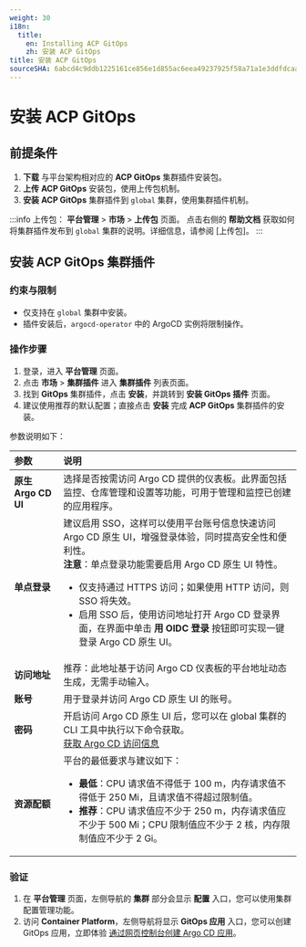 ```yaml
---
weight: 30
i18n:
  title:
    en: Installing ACP GitOps
    zh: 安装 ACP GitOps
title: 安装 ACP GitOps
sourceSHA: 6abcd4c9ddb1225161ce856e1d855ac6eea49237925f58a71a1e3ddfdcaa6450
---
```


# 安装 ACP GitOps

## 前提条件

1. **下载** 与平台架构相对应的 **ACP GitOps** 集群插件安装包。
2. **上传** **ACP GitOps** 安装包，使用上传包机制。
3. **安装** **ACP GitOps** 集群插件到 `global` 集群，使用集群插件机制。

:::info
上传包：
**平台管理** > **市场** > **上传包** 页面。
点击右侧的 **帮助文档** 获取如何将集群插件发布到 `global` 集群的说明。详细信息，请参阅 \[上传包]。
:::

## 安装 ACP GitOps 集群插件

### 约束与限制

- 仅支持在 `global` 集群中安装。
- 插件安装后，`argocd-operator` 中的 ArgoCD 实例将限制操作。

### 操作步骤

1. 登录，进入 **平台管理** 页面。
2. 点击 **市场** > **集群插件** 进入 **集群插件** 列表页面。
3. 找到 **GitOps** 集群插件，点击 **安装**，并跳转到 **安装 GitOps 插件** 页面。
4. 建议使用推荐的默认配置；直接点击 **安装** 完成 **ACP GitOps** 集群插件的安装。

参数说明如下：

| **参数**           | **说明**                                                                                                                                                                                                                                                                                                                                                                                                                                                                                                                                                        |
| :------------------ | :----------------------------------------------------------------------------------------------------------------------------------------------------------------------------------------------------------------------------------------------------------------------------------------------------------------------------------------------------------------------------------------------------------------------------------------------------------------------------------------------------------------------------------------------------------------- |
| **原生 Argo CD UI** | 选择是否按需访问 Argo CD 提供的仪表板。此界面包括监控、仓库管理和设置等功能，可用于管理和监控已创建的应用程序。                                                                                                                                                                                                                                                                                                                                                                                                                                      |
| **单点登录**        | 建议启用 SSO，这样可以使用平台账号信息快速访问 Argo CD 原生 UI，增强登录体验，同时提高安全性和便利性。<br /> **注意**：单点登录功能需要启用 Argo CD 原生 UI 特性。 <ul><li>仅支持通过 HTTPS 访问；如果使用 HTTP 访问，则 SSO 将失效。</li><li>启用 SSO 后，使用访问地址打开 Argo CD 登录界面，在界面中单击 **用 OIDC 登录** 按钮即可实现一键登录 Argo CD 原生 UI。</li></ul> |
| **访问地址**        | 推荐：此地址基于访问 Argo CD 仪表板的平台地址动态生成，无需手动输入。                                                                                                                                                                                                                                                                                                                                                                                                                                       |
| **账号**            | 用于登录并访问 Argo CD 原生 UI 的账号。                                                                                                                                                                                                                                                                                                                                                                                                                                                                                                                               |
| **密码**            | 开启访问 Argo CD 原生 UI 后，您可以在 global 集群的 CLI 工具中执行以下命令获取。<br />[获取 Argo CD 访问信息](../how_to/argocd_info.mdx#argocd-password-cli)                                                                                                                                                                                                                                                                                                                                                                                         |
| **资源配额**        | 平台的最低要求与建议如下：<ul><li> **最低**：CPU 请求值不得低于 100 m，内存请求值不得低于 250 Mi，且请求值不得超过限制值。</li><li> **推荐**：CPU 请求值应不少于 250 m，内存请求值应不少于 500 Mi；CPU 限制值应不少于 2 核，内存限制值应不少于 2 Gi。</li></ul>                                                                                                                                                |

### 验证

1. 在 **平台管理** 页面，左侧导航的 **集群** 部分会显示 **配置** 入口，您可以使用集群配置管理功能。
2. 访问 **Container Platform**，左侧导航将显示 **GitOps 应用** 入口，您可以创建 GitOps 应用，立即体验 [通过网页控制台创建 Argo CD 应用](../how_to/create_gitops_app.mdx)。
